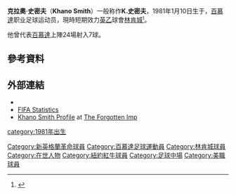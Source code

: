 {{Football player infobox| playername= K.史密夫
| fullname = Khano Smith
| nickname = 
| image = Khano Smith.jpg
| dateofbirth = {{birth date and age|1981|1|10}}
| cityofbirth = {{tsl|en|Warwick Parish, Bermuda||華威}} 
| countryofbirth = [[百慕達|百慕達]]
| height = {{height|ft=6|in=3}}
| currentclub  = [[林肯城足球俱乐部|林肯城]]
| clubnumber = 27
| position = [[中場|中場]]
| youthyears = 
| youthclubs = {{tsl|en|Champlain College|查普林學院}}<br/>{{tsl|en|Lees-McRae College||斯-麥克萊學院}}
| years = 2003<br/>2003-05<br/>2005-08<br />2009<br />2009-
| clubs = {{tsl|en|Carolina Dynamo||卡羅來納戴拿模}}<br/>{{tsl|en|Dandy Town Hornets|}}<br/>[[新英倫革命|新英倫革命]]<br />[[紐約紅牛|紐約紅牛]]<br />[[林肯城足球俱乐部|林肯城]]
| caps(goals) = 12 (4)<br/>{{0}}? (?)<br/>85 (8)<br/>{{0}}8 (0)<br/>{{0}}5 (0)
| nationalyears = 2003-
| nationalteam = [[百慕達群島足球代表隊|百慕達]]
| nationalcaps(goals) = 24 (7)
| pcupdate = 2010年2月26日 (五) 02:05 (UTC)
| ntupdate = 2009年10月23日 (五) 14:35 (UTC)
}}
'''克拉奧·史密夫'''（'''Khano Smith'''）一般称作'''K.史密夫'''，1981年1月10日生于{{tsl|en|Warwick Parish, Bermuda||華威}}，[[百慕達|百慕達]]职业足球运动员，現時短期效力[[英格蘭足球乙級聯賽|英乙]]球會[[林肯城足球俱乐部|林肯城]]<small><ref>{{cite news |language=en |url=http://news.bbc.co.uk/sport2/hi/football/teams/l/lincoln_city/8304628.stm |title=Lincoln sign Bermuda winger Smith |publisher=[[BBC|BBC]] Sport |date=2009-10-23 |accessdate=2009-10-23 |archive-date=2018-03-01 |archive-url=https://web.archive.org/web/20180301104339/http://news.bbc.co.uk/sport2/hi/football/teams/l/lincoln_city/8304628.stm |dead-url=no }}</ref></small>。

他曾代表[[百慕達群島足球代表隊|百慕達]]上陣24場射入7球。

==參考資料==
{{reflist}}

==外部連結==
*{{soccerbase|52653|克拉奧·史密夫}}
* [http://www.fifa.com/worldfootball/statisticsandrecords/players/player=209812/index.html FIFA Statistics] {{Wayback|url=http://www.fifa.com/worldfootball/statisticsandrecords/players/player=209812/index.html |date=20140511222405 }}
*[https://web.archive.org/web/20110928065321/http://www.theimp.lincolnfans.co.uk/retro52.shtml Khano Smith Profile] at [https://web.archive.org/web/20090221180716/http://www.theimp.lincolnfans.co.uk/ The Forgotten Imp] 

{{DEFAULTSORT:Smith, Khano}}
[[Category:新英格蘭革命球員|Category:新英格蘭革命球員]]
[[Category:百慕達足球運動員|Category:百慕達足球運動員]]
[[category:1981年出生|category:1981年出生]]
[[Category:林肯城球員|Category:林肯城球員]]
[[Category:在世人物|Category:在世人物]]
[[Category:紐約紅牛球員|Category:紐約紅牛球員]]
[[Category:足球中場|Category:足球中場]]
[[Category:美職球員|Category:美職球員]]